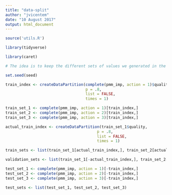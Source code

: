 ```yaml
---
title: "data-split"
author: "jvicentem"
date: "10 August 2017"
output: html_document
---
```


```r
source('utils.R')

library(tidyverse)

library(caret)
```

```r
# The idea is to keep the different sets of values we generated in the missing data imputation stage. I'm gonna stick with the Predictive Mean Matching method.

set.seed(seed)

train_index <- createDataPartition(complete(pmm_imp, action = 1)$quality, 
                                   p = .8, 
                                   list = FALSE, 
                                   times = 1)

train_set_1 <- complete(pmm_imp, action = 1)[train_index,]
train_set_2 <- complete(pmm_imp, action = 2)[train_index,]
train_set_3 <- complete(pmm_imp, action = 3)[train_index,]

actual_train_index <- createDataPartition(train_set_1$quality, 
                                        p = .8, 
                                        list = FALSE, 
                                        times = 1)

train_sets <- list(train_set_1[actual_train_index,], train_set_2[actual_train_index,], train_set_3[actual_train_index,])

validation_sets <- list(train_set_1[-actual_train_index,], train_set_2[-actual_train_index,], train_set_3[-actual_train_index,])

test_set_1 <- complete(pmm_imp, action = 1)[-train_index,]
test_set_2 <- complete(pmm_imp, action = 2)[-train_index,]
test_set_3 <- complete(pmm_imp, action = 3)[-train_index,]

test_sets <- list(test_set_1, test_set_2, test_set_3)
```

